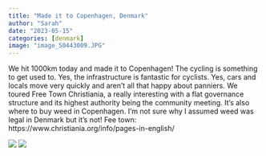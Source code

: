```yaml
---
title: "Made it to Copenhagen, Denmark"
author: "Sarah"
date: "2023-05-15"
categories: [denmark]
image: "image_50443009.JPG"
---
```


We hit 1000km today and made it to Copenhagen! The cycling is something to get used to. Yes, the infrastructure is fantastic for cyclists. Yes, cars and locals move very quickly and aren’t all that happy about panniers. We toured Free Town Christiania, a really interesting with a flat governance structure and its highest authority being the community meeting. It’s also where to buy weed in Copenhagen. I’m not sure why I assumed weed was legal in Denmark but it’s not! Fee town: https://www.christiania.org/info/pages-in-english/

![](image_50443009.JPG)
![](image_67213057.JPG)

